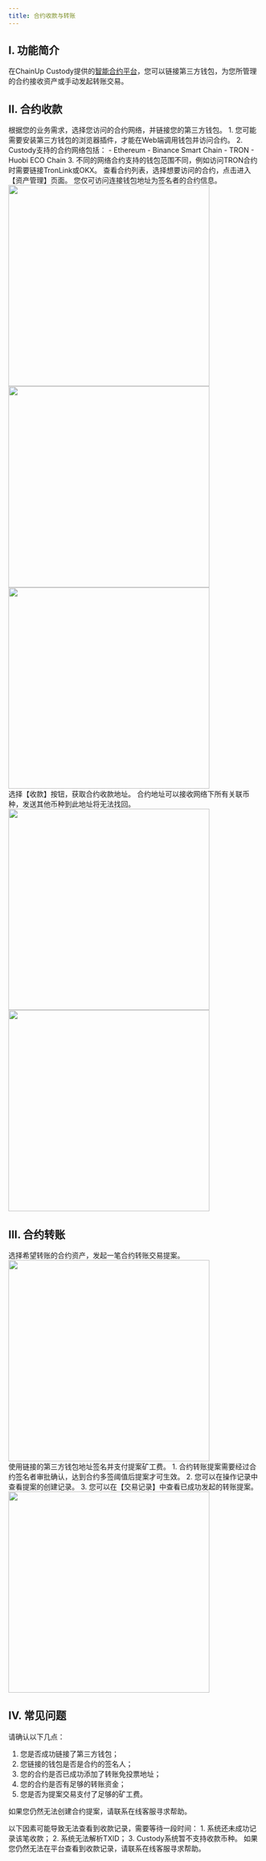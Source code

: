 ```yaml
---
title: 合约收款与转账
---
```




## I. 功能简介

在ChainUp Custody提供的[智能合约平台](http://cold.chainup.com)，您可以链接第三方钱包，为您所管理的合约接收资产或手动发起转账交易。


## II. 合约收款

<Steps>

<Step title="选择网络并连接钱包">
根据您的业务需求，选择您访问的合约网络，并链接您的第三方钱包。

<Tip>
1. 您可能需要安装第三方钱包的浏览器插件，才能在Web端调用钱包并访问合约。
2. Custody支持的合约网络包括：
   - Ethereum
   - Binance Smart Chain
   - TRON
   - Huobi ECO Chain
3. 不同的网络合约支持的钱包范围不同，例如访问TRON合约时需要链接TronLink或OKX。
</Tip>




</Step>

<Step title="选择合约">
查看合约列表，选择想要访问的合约，点击进入【资产管理】页面。

<Tip>
您仅可访问连接钱包地址为签名者的合约信息。
</Tip>

<div className="w-full flex items-center justify-center">
    <CardGroup cols={3}>
    <img src="/images/user-guide/startcreatecontractcn.png" width="400"/>
    <img src="/images/user-guide/selectwalletcn.jpeg" width="400"/>
    <img src="/images/user-guide/contractlistcn.jpeg" width="400"/>
    </CardGroup>
</div>

</Step>

<Step title="合约收款">
选择【收款】按钮，获取合约收款地址。

<Tip>
合约地址可以接收网络下所有关联币种，发送其他币种到此地址将无法找回。
</Tip>

<div className="w-full flex items-center justify-center">
    <CardGroup cols={2}>
    <img src="/images/user-guide/assetmanage1cn.jpeg" width="400"/>
    <img src="/images/user-guide/receive1cn.jpeg" width="400"/>
    </CardGroup>
</div>
</Step>

</Steps>


## III. 合约转账

<Steps>

<Step title="选择转账资产">
选择希望转账的合约资产，发起一笔合约转账交易提案。

<div className="w-full flex items-center justify-center">
    <img src="/images/user-guide/contracttransfer1cn.jpeg" width="400"/>
</div>
</Step>

<Step title="确认转账信息并签名">
使用链接的第三方钱包地址签名并支付提案矿工费。

<Tip>
1. 合约转账提案需要经过合约签名者审批确认，达到合约多签阈值后提案才可生效。
2. 您可以在操作记录中查看提案的创建记录。
3. 您可以在【交易记录】中查看已成功发起的转账提案。
</Tip>

<div className="w-full flex items-center justify-center">
    <img src="/images/user-guide/contracttransfer2cn.jpeg" width="400"/>
</div>

</Step>

</Steps>



## IV. 常见问题

<Accordion title="为什么我无法发起转账提案？">
请确认以下几点：

1. 您是否成功链接了第三方钱包；
2. 您链接的钱包是否是合约的签名人；
3. 您的合约是否已成功添加了转账免投票地址；
4. 您的合约是否有足够的转账资金；
5. 您是否为提案交易支付了足够的矿工费。

如果您仍然无法创建合约提案，请联系在线客服寻求帮助。
</Accordion>



<Accordion title="为什么我无法查看到合约收款记录?">
以下因素可能导致无法查看到收款记录，需要等待一段时间：
1. 系统还未成功记录该笔收款；
2. 系统无法解析TXID；
3. Custody系统暂不支持收款币种。
如果您仍然无法在平台查看到收款记录，请联系在线客服寻求帮助。
</Accordion>

